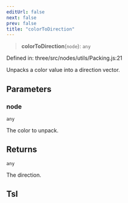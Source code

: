 ```yaml
---
editUrl: false
next: false
prev: false
title: "colorToDirection"
---
```


> **colorToDirection**(`node`): `any`

Defined in: three/src/nodes/utils/Packing.js:21

Unpacks a color value into a direction vector.

## Parameters

### node

`any`

The color to unpack.

## Returns

`any`

The direction.

## Tsl
